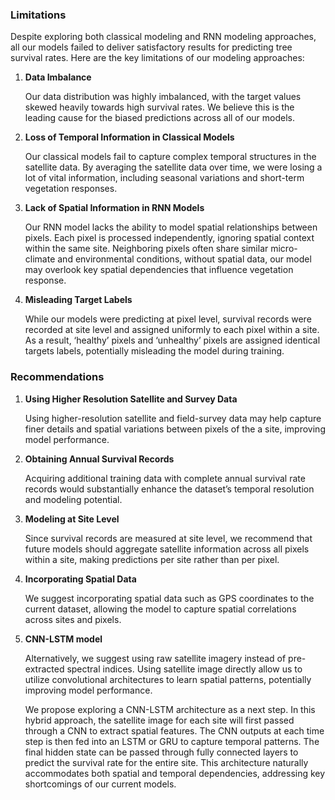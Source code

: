 ### Limitations

Despite exploring both classical modeling and RNN modeling approaches,
all our models failed to deliver satisfactory results for predicting
tree survival rates. Here are the key limitations of our modeling
approaches:

1.  **Data Imbalance**

    Our data distribution was highly imbalanced, with the target values
    skewed heavily towards high survival rates. We believe this is the leading cause for the biased predictions
    across all of our models. 

2.  **Loss of Temporal Information in Classical Models**

    Our classical models fail to capture complex temporal structures in the
    satellite data.  By averaging the satellite data over time, we were losing a lot of
    vital information, including seasonal variations and short-term
    vegetation responses.

3.  **Lack of Spatial Information in RNN Models**

    Our RNN model lacks the ability to model spatial relationships between
    pixels. Each pixel is processed independently, ignoring spatial
    context within the same site. Neighboring pixels often share similar
    micro-climate and environmental conditions, without spatial data, 
    our model may overlook key spatial dependencies that influence vegetation response.

4.  **Misleading Target Labels**

    While our models were predicting at pixel level, survival records
    were recorded at site level and assigned uniformly to each pixel
    within a site. As a result, ‘healthy’ pixels and ‘unhealthy’ pixels are assigned
    identical targets labels, potentially misleading the model during
    training.

### Recommendations

1.  **Using Higher Resolution Satellite and Survey Data**

    Using higher-resolution satellite and field-survey data may help capture finer details and
    spatial variations between pixels of the a site,
    improving model performance. 

2.  **Obtaining Annual Survival Records**

    Acquiring additional training data with complete annual
    survival rate records would substantially enhance the dataset’s
    temporal resolution and modeling potential.

3.  **Modeling at Site Level**

    Since survival records are measured at site level, we recommend that 
    future models should aggregate satellite information across all pixels 
    within a site, making predictions per site rather than per pixel.

4.  **Incorporating Spatial Data**

    We suggest incorporating spatial data such as GPS coordinates to the
    current dataset, allowing the model to capture spatial
    correlations across sites and pixels.

5.  **CNN-LSTM model**

    Alternatively, we suggest using raw satellite imagery instead of
    pre-extracted spectral indices. Using satellite image directly allow us 
    to utilize convolutional architectures to learn spatial patterns, 
    potentially improving model performance.

    We propose exploring a CNN-LSTM architecture as a next step. In this
    hybrid approach, the satellite image for each site will first passed through a
    CNN to extract spatial features. The CNN outputs at each time step is then 
    fed into an LSTM or GRU to capture temporal patterns.
    The final hidden state can be passed through fully connected layers
    to predict the survival rate for the entire site. This architecture
    naturally accommodates both spatial and temporal dependencies,
    addressing key shortcomings of our current models.